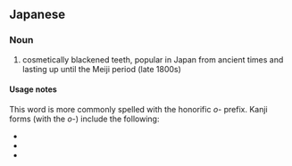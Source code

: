==Japanese==
{{ja-kanjitab|は|くろ|k2=ぐろ|r=y|yomi=k}}

===Noun===
{{ja-noun|はぐろ|kyu=齒黑}}

# cosmetically blackened teeth, popular in Japan from ancient times and lasting up until the Meiji period (late 1800s)

====Usage notes====
This word is more commonly spelled with the honorific ''o-'' prefix. Kanji forms (with the ''o-'') include the following:
* {{ja-l|御歯黒}}
* {{ja-l|お歯黒}}
* {{ja-l|鉄漿}}